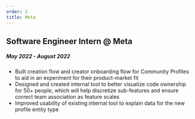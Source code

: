 ```yaml
---
order: 2
title: Meta
---
```


## Software Engineer Intern @ Meta
##### May 2022 - August 2022
- Built creation flow and creator onboarding flow for Community Profiles to aid in an experiment for their product-market fit
- Designed and created internal tool to better visualize code ownership for 50+ people, 
which will help discretize sub-features and ensure correct team association as feature scales
- Improved usability of existing internal tool to explain data for the new profile entity type